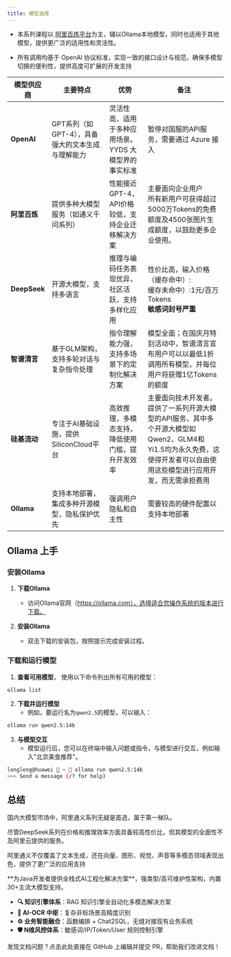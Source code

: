 ```yaml
---
title: 模型选择
---
```


- 本系列课程以 [阿里百炼平台](https://bailian.console.aliyun.com/)为主，辅以Ollama本地模型，同时也适用于其他模型，提供更广泛的适用性和灵活性。

- 所有调用均基于 OpenAI 协议标准，实现一致的接口设计与规范，确保多模型切换的便利性，提供高度可扩展的开发支持

| 模型供应商 | 主要特点 | 优势 | 备注 |
| --- | --- | --- | --- |
| **OpenAI** | GPT系列（如GPT-4），具备强大的文本生成与理解能力 | 灵活性高，适用于多种应用场景。YYDS 大模型界的事实标准 | 暂停对国服的API服务，需要通过 Azure 接入 |
| **阿里百炼** | 提供多种大模型服务（如通义千问系列） | 性能接近GPT-4，API价格较低，支持企业迁移解决方案 | 主要面向企业用户<br/>所有新用户可获得超过5000万Tokens的免费额度及4500张图片生成额度，以鼓励更多企业使用。 |
| **DeepSeek** | 开源大模型，支持多语言 | 推理与编码任务表现优异，社区活跃，支持多样化应用 | 性价比高，输入价格（缓存命中）:<br/>缓存未命中）:1元/百万Tokens <br/> **敏感词封号严重**|
| **智谱清言** | 基于GLM架构，支持多轮对话与复杂指令处理 | 指令理解能力强，支持多场景下的定制化解决方案 | 模型全面；在国庆月特别活动中，智谱清言宣布用户可以以最低1折调用所有模型，并每位用户将获赠1亿Tokens的额度 |
| **硅基流动** | 专注于AI基础设施，提供SiliconCloud平台 | 高效推理，多模态支持，降低使用门槛，提升开发效率 | 主要面向技术开发者。提供了一系列开源大模型的API服务，其中多个开源大模型如Qwen2、GLM4和Yi1.5均为永久免费，这使得开发者可以自由使用这些模型进行应用开发，而无需承担费用 |
| **Ollama** | 支持本地部署，集成多种开源模型，隐私保护优先 | 强调用户隐私和自主性 | 需要较高的硬件配置以支持本地部署 |

## Ollama 上手

### 安装Ollama

1. **下载Ollama**
   - 访问Ollama官网（https://ollama.com），选择适合您操作系统的版本进行下载。

2. **安装Ollama**
   - 双击下载的安装包，按照提示完成安装过程。

### 下载和运行模型

1. **查看可用模型**， 使用以下命令列出所有可用的模型：

```bash
ollama list
```

2. **下载并运行模型**
   - 例如，要运行名为`qwen2.5`的模型，可以输入：
```bash
ollama run qwen2.5:14b
```
3. **与模型交互**
   - 模型运行后，您可以在终端中输入问题或指令，与模型进行交互，例如输入"北京美食推荐"。

```bash
lengleng@huawei  ~  ollama run qwen2.5:14b
>>> Send a message (/? for help)
```

## 总结

国内大模型市场中，阿里通义系列无疑是首选，属于第一梯队。

尽管DeepSeek系列在价格和推理效率方面具备较高性价比，但其模型的全面性不及阿里云提供的服务。

阿里通义不仅覆盖了文本生成，还在向量、图形、视觉、声音等多模态领域表现出色，提供了更广泛的应用支持

<Card title="PIG AI应用开发平台 | 适合中大型企业构建自主可控的AI中台" icon="link" href="https://ai.pig4cloud.com">
**为Java开发者提供全栈式AI工程化解决方案**，强类型/高可维护性架构，内置30+主流大模型支持。

- **🔍 知识引擎体系**：RAG 知识引擎全自动化多模态解决方案
- **📝 AI-OCR 中枢**：复杂非标场景高精度识别
- **⚙️ 业务智能融合**：函数编排 + Chat2SQL，无缝对接现有业务系统
- **🛡️ N维风控体系**：敏感词/IP/Token/User 规则控制引擎
</Card>

<Card title="文档有误？请协助编辑" icon="pencil" href="https://github.com/javaai-pig4cloud-com/javaai-docs/edit/main/docs/01模型选择.mdx">
  发现文档问题？点击此处直接在 GitHub 上编辑并提交 PR，帮助我们改进文档！
</Card>
